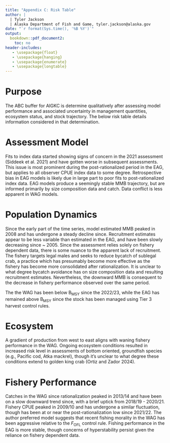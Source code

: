 ```yaml
---
title: "Appendix C: Risk Table"
author: |
  | Tyler Jackson
  | Alaska Department of Fish and Game, tyler.jackson@alaska.gov
date: "`r format(Sys.time(), '%B %Y')`"
output:
  bookdown::pdf_document2:
    toc: no
header-includes:
   - \usepackage{float}
   - \usepackage{hanging}
   - \usepackage{enumerate}
   - \usepackage{longtable}
---
```

  
# Purpose {-}

The ABC buffer for AIGKC is determine qualitatively after assessing model performance and associated uncertainty in management quantities, ecosystem status, and stock trajectory. The below risk table details information considered in that determination.

# Assessment Model {-}

\textbf{Level 1: No \underline{new} concerns}

\begin{itemize}

\item{Poor fit to index data, primarily in the EAG.}
\item{Considerable retrospective pattern asssociated with MMB in the EAG, due to poor fit to index data.}

\end{itemize}

Fits to index data started showing signs of concern in the 2021 assessment (Siddeek et al. 2021) and have gotten worse in subsequent assessments. This issue is most prominent during the post-rationalized period in the EAG, but applies to all observer CPUE index data to some degree. Retrospective bias in EAG models is likely due in large part to poor fits to post-rationalized index data. EAG models produce a seemingly stable MMB trajectory, but are informed primarily by size composition data and catch. Data conflict is less apparent in WAG models. 

# Population Dynamics {-}

\textbf{Level 2: Substantially increased concerns}

\begin{itemize}

\item{Continuing downward MMB trajectory in the WAG.}
\item{Recruitment estimates have undergone a slowly decreasing trend in the WAG since prior to rationalization.}

\end{itemize}

Since the early part of the time series, model estimated MMB peaked in 2008 and has undergone a steady decline since. Recruitment estimates appear to be less variable than estimated in the EAG, and have been slowly decreasing since \~ 2005. Since the assessment relies solely on fishery dependent data, there is some nuance to the apparent lack of recruitment. The fishery targets legal males and seeks to reduce bycatch of sublegal crab, a practice which has presumably become more effective as the fishery has become more consolidated after rationalization. It is unclear to what degree bycatch avoidance has on size composition data and resulting recruitment estimates. Nevertheless, the downward MMB is consequent to the decrease in fishery performance observed over the same period.  

The the WAG has been below B$_{\text{MSY}}$ since the 2022/23, while the EAG has remained above B$_{\text{MSY}}$ since the stock has been managed using Tier 3 harvest control rules.

# Ecosystem {-}

\textbf{Level 1: No new concerns}

\begin{itemize}

\item{North Pacific Index returned to neutral conditions in 2024.}

\item{Aleutian Islands ecosystem showed signs of a gradient of poor productivity in the west to high productivity in the east in 2024.}

\item{The western and central Aleutians experienced a marine heat wave at the beginning of the 2024 crab year, though bottom temperatures remained cooler near the 1991 - 2012 average. The eastern Aleutians were less afected.}

\item{Groundfish condition remains low across the ecosystem possibly due to a range of factors including prey quality, availability, competition, and metabolic demands.}

\end{itemize}


A gradient of production from west to east aligns with waning fishery performance in the WAG. Ongoing ecosystem conditions resulted in increased risk level in assessments of bottom oriented, groundfish species (e.g., Pacific cod, Atka mackrel), though it's unclear to what degree these conditions extend to golden king crab (Ortiz and Zador 2024). 

# Fishery Performance {-}

\textbf{Level 2: Substantially increased concerns}

\begin{itemize}

\item{Continuing decrease in fishery CPUE in the WAG.}

\end{itemize}


Catches in the WAG since rationalization peaked in 2013/14 and have been on a slow downward trend since, with a brief uptick from 2018/19 - 2020/21. Fishery CPUE peaked in 2009/10 and has undergone a similar fluctuation, though has been at or near the post-rationalization low since 2021/22. The author preferred model suggests that recent fishing morality in the WAG has been aggressive relative to the $F_{\text{OFL}}$ control rule. Fishing performance in the EAG is more stable, though concerns of hyperstability persist given the reliance on fishery dependent data.

\begin{hangparas}{.25in}{1}

Ortiz, I and S Zador. 2024. Ecosystem Status Report 2024: Aleutian Islands, Stock Assessment and Fishery Evaluation Report, North Pacific Fishery Management Council, 1007 West Third, Suite 400, Anchorage, Alaska 99501.

Siddeek, MSM, J Zheng, C Siddon, B Daly, MJ Westphal, and L Hulbert. 2021. Aleutian Islands golden king crab stock assessment. North Pacific Fishery Management Council, Anchorage, AK.

\end{hangparas}

